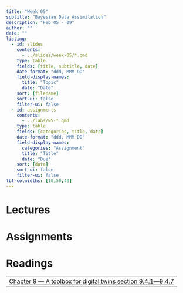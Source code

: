 ```yaml
---
title: "Week 05"
subtitle: "Bayesian Data Assimilation"
description: "Feb 05 - 09"
author: ""
date: ""
listing:
  - id: slides
    contents:
      - ../slides/week-05/*.qmd
    type: table
    fields: [title, subtitle, date]
    date-format: "ddd, MMM DD"
    field-display-names:
      title: "Topic"
      date: "Date"
    sort: [filename]
    sort-ui: false
    filter-ui: false
  - id: assignments
    contents:
      - ../labs/w5-*.qmd
    type: table
    fields: [categories, title, date]
    date-format: "ddd, MMM DD"
    field-display-names:
      categories: "Assignment"
      title: "Title"
      date: "Due"
    sort: [date]
    sort-ui: false
    filter-ui: false
tbl-colwidths: [10,50,40]
---
```


# Lectures

::: {#slides}
:::

# Assignments

::: {#assignments}
:::

# Readings

|                                                                                                           |
|-----------------------------------------------------------------------------------------------------------|
| [Chapter 9 --- A toolbox for digital twins section 9.4.1---9.4.7](https://galileo-gatech.primo.exlibrisgroup.com/permalink/01GALI_GIT/naju39/alma9937674297402486)                 | 

